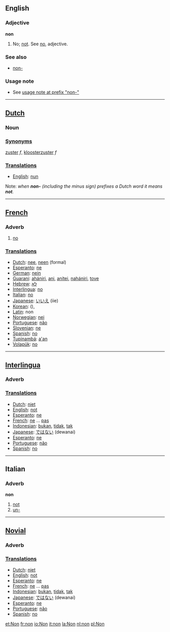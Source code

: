 ==English==

===Adjective===
'''non'''
# No; [[not]]. See [[no]], adjective.

===See also===
*[[non-]] 

===Usage note===
* See [[non-#usage note|usage note at prefix "non-"]]

----
==[[Dutch]]==
===Noun===
===[[Synonym]]s===
[[zuster]] ''f'', [[kloosterzuster]] ''f''
===[[Translation]]s===
*[[English]]: [[nun]]

Note: ''when '''non-''' (including the minus sign) prefixes a Dutch word it means '''not'''.''

----
==[[French]]==

===Adverb===
#[[no]]
===[[Translation]]s===

*[[Dutch]]: [[nee]], [[neen]] (formal)
*[[Esperanto]]: [[ne]]
*[[German]]: [[nein]]
*[[Guarani]]: [[ahániri]], [[ani]], [[anítei]], [[nahániri]], [[tove]]
*[[Hebrew]]: [[לא]]
*[[Interlingua]]: [[no]]
*[[Italian]]: [[no]]
*[[Japanese]]: [[いいえ]] (iie)
*[[Korean]]: [[]] (),
*[[Latin]]: non
*[[Norwegian]]: [[nei]]
*[[Portuguese]]: [[não]]
*[[Slovenian]]: [[ne]]
*[[Spanish]]: [[no]]
*[[Tupinambá]]: [[a'an]]
*[[Volapük]]: [[no]]

----

==[[Interlingua]]==

===Adverb===
===[[Translation]]s===
*[[Dutch]]: [[niet]]
*[[English]]: [[not]]
*[[Esperanto]]: [[ne]]
*[[French]]: [[ne]] ... [[pas]]
*[[Indonesian]]: [[bukan]], [[tidak]], [[tak]]
*[[Japanese]]: [[ではない]] (dewanai)
*[[Esperanto]]: [[ne]]
*[[Portuguese]]: [[não]]
*[[Spanish]]: [[no]]

----
==Italian==
===Adverb===
'''non'''

# [[not]]
# [[un-]]

----

==[[Novial]]==

===Adverb===
===[[Translation]]s===
*[[Dutch]]: [[niet]]
*[[English]]: [[not]]
*[[Esperanto]]: [[ne]]
*[[French]]: [[ne]] ... [[pas]]
*[[Indonesian]]: [[bukan]], [[tidak]], [[tak]]
*[[Japanese]]: [[ではない]] (dewanai)
*[[Esperanto]]: [[ne]]
*[[Portuguese]]: [[não]]
*[[Spanish]]: [[no]]

[[et:Non]]
[[fr:non]]
[[io:Non]]
[[it:non]]
[[la:Non]]
[[nl:non]]
[[pl:Non]]